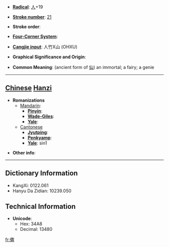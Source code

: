 * '''[[Wiktionary:Chinese radical index| Radical]]''': [[Wiktionary:Chinese radical index 人|人]]+19

* '''[[Wiktionary:Chinese total strokes index|Stroke number]]''': [[Wiktionary:Chinese total strokes index 21|21]]

* '''Stroke order''': 

* '''[[Wiktionary:Chinese four corner index|Four-Corner System]]''': 

* '''[[Wiktionary:Chinese Cangjie index|Cangjie input]]''': 人竹X山 (OHXU)

* '''Graphical Significance and Origin''': 

* '''Common Meaning''': (ancient form of [[仙]]) an immortal; a fairy; a genie

----

== [[Chinese]] [[Hanzi]] ==

* '''Romanizations'''
** [[Mandarin]]:
*** '''[[Pinyin]]''': 
*** '''[[Wade-Giles]]''': 
*** '''[[Yale]]''': 
**[[Cantonese]]
***'''[[Jyutping]]''':
***'''[[Penkyamp]]''': 
***'''[[Yale]]''': sin1

* '''Other info''': 

----

== Dictionary Information ==

* KangXi: 0122.061
* Hanyu Da Zidian: 10239.050

== Technical Information ==

* '''Unicode''':
** Hex: 34A8
** Decimal: 13480
[[fr:㒨]]